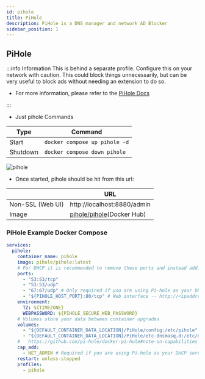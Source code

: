 ```yaml
---
id: pihole
title: PiHole
description: PiHole is a DNS manager and network AD Blocker
sidebar_position: 1
---
```


## PiHole

:::info Information
This is behind a separate profile. Configure this on your network with caution. This could block things unnecessarily, but can be very useful to block ads without needing an extension to do so.

- For more information, please refer to the [PiHole Docs](https://docs.pi-hole.net/)

:::

- Just pihole Commands

| Type     | Command                       |
| -------- | ----------------------------- |
| Start    | `docker compose up pihole -d` |
| Shutdown | `docker compose down pihole`  |

<img src="/Home-Media-Docker/img/pihole.png" alt="pihole" />

- Once started, pihole should be hit from this url:

|                  | URL                                                                 |
| ---------------- | ------------------------------------------------------------------- |
| Non-SSL (Web UI) | http://localhost:8880/admin                                         |
| Image            | [pihole/pihole](https://hub.docker.com/r/pihole/pihole)(Docker Hub) |

### PiHole Example Docker Compose

```yaml
services:
  pihole:
    container_name: pihole
    image: pihole/pihole:latest
    # For DHCP it is recommended to remove these ports and instead add: network_mode: "host"
    ports:
      - "53:53/tcp"
      - "53:53/udp"
      - "67:67/udp" # Only required if you are using Pi-hole as your DHCP server
      - "${PIHOLE_HOST_PORT}:80/tcp" # Web interface -- http://<ipaddress>:${PIHOLE_HOST_PORT}/admin
    environment:
      TZ: ${TIMEZONE}
      WEBPASSWORD: ${PIHOLE_SECURE_WEB_PASSWORD}
    # Volumes store your data between container upgrades
    volumes:
      - "${DEFAULT_CONTAINER_DATA_LOCATION}/PiHole/config:/etc/pihole"
      - "${DEFAULT_CONTAINER_DATA_LOCATION}/PiHole/etc-dnsmasq.d:/etc/dnsmasq.d"
    #   https://github.com/pi-hole/docker-pi-hole#note-on-capabilities
    cap_add:
      - NET_ADMIN # Required if you are using Pi-hole as your DHCP server, else not needed
    restart: unless-stopped
    profiles:
      - pihole
```
